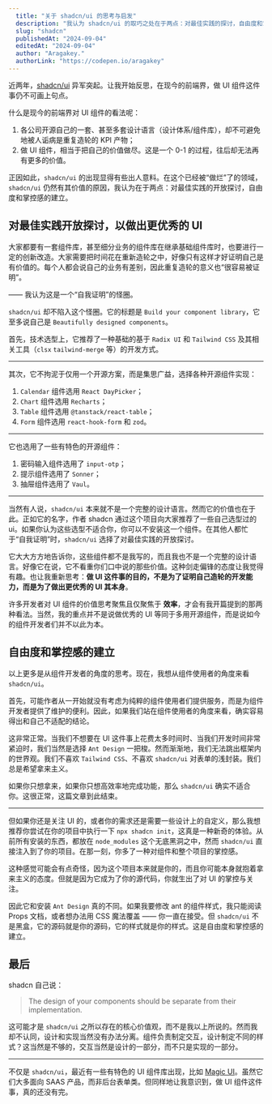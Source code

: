 ```yaml
---
  title: "关于 shadcn/ui 的思考与启发"
  description: "我认为 shadcn/ui 的取巧之处在于两点：对最佳实践的探讨，自由度和掌控感的建立。"
  slug: "shadcn"
  publishedAt: "2024-09-04"
  editedAt: "2024-09-04"
  author: "Aragakey."
  authorLink: "https://codepen.io/aragakey"
---
```


近两年，[shadcn/ui](https://ui.shadcn.com/) 异军突起。让我开始反思，在现今的前端界，做 UI 组件这件事仍不可画上句点。

什么是现今的前端界对 UI 组件的看法呢：

1. 各公司开源自己的一套、甚至多套设计语言（设计体系/组件库），却不可避免地被人诟病是重复造轮的 KPI 产物；
2. 做 UI 组件，相当于把自己的价值做尽。这是一个 0-1 的过程，往后却无法再有更多的价值。

正因如此，`shadcn/ui` 的出现显得有些出人意料。在这个已经被“做烂”了的领域，`shadcn/ui` 仍然有其价值的原因，我认为在于两点：对最佳实践的开放探讨，自由度和掌控感的建立。

## 对最佳实践开放探讨，以做出更优秀的 UI

大家都要有一套组件库，甚至细分业务的组件库在继承基础组件库时，也要进行一定的创新改造。大家需要把时间花在重新造轮之中，好像只有这样才好证明自己是有价值的。每个人都会说自己的业务有差别，因此重复造轮的意义也“很容易被证明”。

—— 我认为这是一个“自我证明”的怪圈。

`shadcn/ui` 却不陷入这个怪圈。它的标题是 `Build your component library`，它至多说自己是 `Beautifully designed components`。

首先，技术选型上，它推荐了一种基础的基于 `Radix UI` 和 `Tailwind CSS` 及其相关工具（`clsx` `tailwind-merge` 等）的开发方式。

---

其次，它不拘泥于仅用一个开源方案，而是集思广益，选择各种开源组件实现：

1. `Calendar` 组件选用 `React DayPicker`；
2. `Chart` 组件选用 `Recharts`；
3. `Table` 组件选用 `@tanstack/react-table`；
4. `Form` 组件选用 `react-hook-form` 和 `zod`。

---

它也选用了一些有特色的开源组件：

1. 密码输入组件选用了 `input-otp`；
2. 提示组件选用了 `Sonner`；
3. 抽屉组件选用了 `Vaul`。

---

当然有人说，`shadcn/ui` 本来就不是一个完整的设计语言。然而它的价值也在于此。正如它的名字，作者 shadcn 通过这个项目向大家推荐了一些自己选型过的 ui。如果你认为这些选型不适合你，你可以不安装这一个组件。在其他人都忙于“自我证明”时，`shadcn/ui` 选择了对最佳实践的开放探讨。

它大大方方地告诉你，这些组件都不是我写的，而且我也不是一个完整的设计语言。好像它在说，它不看重你们口中说的那些价值。这种剑走偏锋的态度让我觉得有趣。也让我重新思考：**做 UI 这件事的目的，不是为了证明自己造轮的开发能力，而是为了做出更优秀的 UI 其本身**。

许多开发者对 UI 组件的价值思考聚焦且仅聚焦于 **效率**，才会有我开篇提到的那两种看法。当然，我的重点并不是说做优秀的 UI 等同于多用开源组件，而是说如今的组件开发者们并不以此为本。

## 自由度和掌控感的建立

以上更多是从组件开发者的角度的思考。现在，我想从组件使用者的角度来看 `shadcn/ui`。

首先，可能作者从一开始就没有考虑为纯粹的组件使用者们提供服务，而是为组件开发者提供了维护的便利。因此，如果我们站在组件使用者的角度来看，确实容易得出和自己不适配的结论。

这非常正常。当我们不想要在 UI 这件事上花费太多时间时、当我们开发时间非常紧迫时，我们当然是选择 `Ant Design` 一把梭。然而渐渐地，我们无法跳出框架内的世界观。我们不喜欢 `Tailwind CSS`、不喜欢 `shadcn/ui` 对表单的浅封装。我们总是希望拿来主义。

如果你只想拿来，如果你只想高效率地完成功能，那么 `shadcn/ui` 确实不适合你。这很正常，这篇文章到此结束。

---

但如果你还是关注 UI 的，或者你的需求还是需要一些设计上的自定义，那么我想推荐你尝试在你的项目中执行一下 `npx shadcn init`，这真是一种新奇的体验。从前所有安装的东西，都放在 `node_modules` 这个无底黑洞之中，然而 `shadcn/ui` 直接注入到了你的项目。在那一刻，你多了一种对组件和整个项目的掌控感。

这种感觉可能会有点奇怪，因为这个项目本来就是你的，而且你可能本身就抱着拿来主义的态度。但就是因为它成为了你的源代码，你就生出了对 UI 的掌控与关注。

因此它和安装 `Ant Design` 真的不同。如果我要修改 ant 的组件样式，我只能阅读 Props 文档，或者想办法用 CSS 魔法覆盖 —— 你一直在接受。但 `shadcn/ui` 不是黑盒，它的源码就是你的源码，它的样式就是你的样式。这是自由度和掌控感的建立。

## 最后

shadcn 自己说：

>The design of your components should be separate from their implementation.

这可能才是 `shadcn/ui` 之所以存在的核心价值观，而不是我以上所说的。然而我却不认同，设计和实现当然没有办法分离。组件负责制定交互，设计制定不同的样式？这当然是不够的，交互当然是设计的一部分，而不只是实现的一部分。

---

不仅是 `shadcn/ui`，最近有一些有特色的 UI 组件库出现，比如 [Magic UI](https://magicui.design/)。虽然它们大多面向 SAAS 产品，而非后台表单类。但同样地让我意识到，做 UI 组件这件事，真的还没有完。
